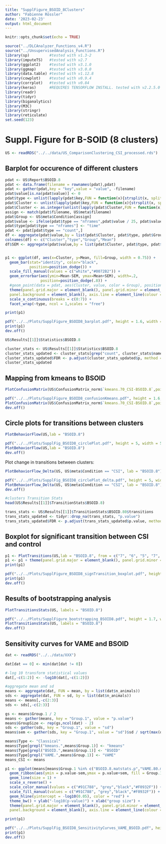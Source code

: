 ---
title: "SupplFigure_BSOID_8Clusters"
author: "Fabienne Rössler"
date: '2023-02-23'
output: html_document
---

```{r setup, include=FALSE}
knitr::opts_chunk$set(echo = TRUE)
```

```{r, message=FALSE, warning = FALSE}
source("../DLCAnalyzer_Functions_v4.R")
source("../UnsupervisedAnalysis_Functions.R")
library(sp)         #tested with v1.3-2
library(imputeTS)   #tested with v2.7
library(ggplot2)    #tested with v3.1.0
library(ggmap)      #tested with v3.0.0
library(data.table) #tested with v1.12.8
library(cowplot)    #tested with v0.9.4
library(corrplot)   #tested with v0.84
library(keras)      #REQUIRES TENSORFLOW INSTALL. tested with v2.2.5.0
library(readr)
library(tidyr)
library(biganalytics)
library(M3C)
library(stringr)
library(reticulate)
set.seed(123)
```

# Suppl. Figure for B-SOID (8 clusters)

```{r}
US <- readRDS("../../data/US_ComparisonClustering_CSI_processed.rds")
```


## Barplot for occurence of different clusters

```{r, fig.height=1.6, fig.width=4}
pdat <- US$Report$BSOID.8
pdat <- data.frame(filename = rownames(pdat),pdat)
pdat <- gather(pdat,key = "key",value = "value", -filename)
pdat$value[is.na(pdat$value)] <- 0
pdat$type <- unlist(lapply(pdat$key,FUN = function(x){strsplit(x, split = "\\.")[[1]][2]}))
pdat$Cluster <- unlist(lapply(pdat$key,FUN = function(x){strsplit(x, split = "\\.")[[1]][1]}))
pdat$Cluster <- as.integer(unlist(lapply(pdat$Cluster,FUN = function(x){strsplit(x, split = "X")[[1]][2]})))
assign <- match(pdat$filename, US$meta$filename)
pdat$Group <- US$meta$Condition[assign]
pdat$value <- ifelse(pdat$type == "nframes",pdat$value / 25, pdat$value)
pdat$type[pdat$type == "nframes"] <- "time"
pdat <- pdat[pdat$type == "count",]
df <- aggregate(pdat$value,by = list(pdat$Cluster, pdat$type, pdat$Group), FUN = mean)
colnames(df) <- c("Cluster","type","Group","Mean")
df$SEM <- aggregate(pdat$value,by = list(pdat$Cluster, pdat$type, pdat$Group), FUN = sd)$x / sqrt(30)


p1 <- ggplot(df, aes(x=Cluster, y=Mean, fill=Group, width = 0.75)) + 
  geom_bar(stat="identity", color="black", 
           position=position_dodge()) +
  scale_fill_manual(values = c("white","#0072B2")) +
  geom_errorbar(aes(ymin=Mean-SEM, ymax=Mean+SEM), width=.2,
                position=position_dodge(.8)) +
  #geom_point(data = pdat, aes(Cluster, value, color = Group), position = position_jitterdodge(.3), color = "black", alpha = 0.2, size = 0.3)+ 
  theme(panel.grid.major = element_blank(), panel.grid.minor = element_blank(),
  panel.background = element_blank(), axis.line = element_line(colour = "black")) + 
  scale_x_continuous(breaks = c(0:7)) +
  facet_wrap(~type, ncol = 1,scales = "free")

print(p1)

pdf("../../Plots/SupplFigure_BSOID8_barplot.pdf", height = 1.6, width = 4)
print(p1)
dev.off()

US$Results[[1]]$Statistics$BSOID.8

cluster_stats <- US$Results[[1]]$Statistics$BSOID.8
cluster_stats_updated <- cluster_stats[grep("count", cluster_stats$name), ]
cluster_stats_updated$FDR <- p.adjust(cluster_stats_updated$p, method = "BY")
cluster_stats_updated
```


## Mapping from kmeans to BSOID

```{r, fig.height=1.6, fig.width=9}
PlotConfusionMatrix(US$ConfusionMatrix_norm$`kmeans.70_CSI-BSOID.8`,pointsize = 4, hclust = TRUE)

pdf("../../Plots/SupplFigure_BSOID8_confusionKmeans.pdf", height = 1.6, width = 9)
PlotConfusionMatrix(US$ConfusionMatrix_norm$`kmeans.70_CSI-BSOID.8`,pointsize = 4, hclust = TRUE)
dev.off()
```


## Circle plots for transitions between clusters

```{r, fig.height=5, fig.width=5}
PlotBehaviorFlow(US,lab = "BSOID.8")

pdf("../../Plots/SupplFig_BSOID8_circlePlot.pdf", height = 5, width = 5)
PlotBehaviorFlow(US,lab = "BSOID.8")
dev.off()
```

Plot change in transitions between clusters:

```{r, fig.height=5, fig.width=5}
PlotBehaviorFlow_Delta(US, US$meta$Condition == "CSI", lab = "BSOID.8")

pdf("../../Plots/SupplFig_BSOID8_circlePlot_delta.pdf", height = 5, width = 5)
PlotBehaviorFlow_Delta(US, US$meta$Condition == "CSI", lab = "BSOID.8")
dev.off()

#clusters Transition Stats
head(US$Results[[1]]$TransitionStats$BSOID.8)

trans_stats <- US$Results[[1]]$TransitionStats$BSOID.80$transitions
trans_stats_updated <- tidyr::drop_na(trans_stats, "p.value")
trans_stats_updated$FDR <- p.adjust(trans_stats_updated$p.value, method = "BY")
```

## Boxplot for significant transition between CSI and control

```{r, fig.height=3, fig.width=4}
p1 <- PlotTransitions(US,lab = "BSOID.8", from = c("7", "6", "5", "7", "7"), to = c("4", "7", "7", "5", "6"), groupby = "Condition", cols = c("black","#0072B2"))
p1 <- p1 + theme(panel.grid.major = element_blank(), panel.grid.minor = element_blank(), panel.background = element_blank())
print(p1)

pdf("../../Plots/SupplFigure_BSOID8_signTransition_boxplot.pdf", height = 3, width = 4)
print(p1)
dev.off()
```

## Results of bootstrapping analysis

```{r, fig.width= 3, fig.height=1.7}
PlotTransitionsStats(US, labels = "BSOID.8")

pdf("../../Plots/SupplFigure_bootstrapping_BSOID8.pdf", height = 1.7, width = 3)
PlotTransitionsStats(US, labels = "BSOID.8")
dev.off()
```


## Sensitivity curves for VAME and BSOID

```{r,fig.width= 3, fig.height=1.7}
dat <- readRDS("../../data/XXX")

dat[dat == 0] <- min(dat[dat != 0])

#-log 10 transform statistical values
dat[,-c(1:2)] <- -log10(dat[,-c(1:2)])

#aggregate mean and sd
means <- aggregate(dat, FUN = mean, by = list(dat$n_animals))
sds <- aggregate(dat, FUN = sd, by = list(dat$n_animals))
means <- means[,-c(2:3)]
sds <- sds[,-c(2:3)]

gs <- means$Group.1 / 2
means <- gather(means, key = "Group.1", value = "p.value")
means$GroupSize <- rep(gs,ncol(dat) - 2)
sds <- gather(sds, key = "Group.1", value = "sd")
means$sem <- gather(sds, key = "Group.1", value = "sd")$sd / sqrt(max(dat$n_sim))

means$Type <- "Classical"
means$Type[grepl("kmeans.",means$Group.1)] <- "kmeans"
means$Type[grepl("BSOID.",means$Group.1)] <- "BSOID"
means$Type[grepl("VAME.",means$Group.1)] <- "VAME"
means_CSI <- means

p1 <- ggplot(means[means$Group.1 %in% c("BSOID.8.matstats.p","VAME.80.matstats.p","classical.top.p","DLC.PCA.p"),], aes(GroupSize,p.value, color = Group.1)) +
  geom_ribbon(aes(ymin = p.value-sem,ymax = p.value+sem, fill = Group.1,alpha = 0.1)) + 
  geom_line(size = 1) +
  scale_x_reverse() + 
  scale_color_manual(values = c("#91C788", "grey","black","#F0932F")) +
  scale_fill_manual(values = c("#91C788", "grey","black","#F0932F")) +
  geom_hline(yintercept = -log10(0.05), color = "red") +
  theme_bw() + ylab("-log10(p-value)") + xlab("group size") +
  theme(panel.grid.major = element_blank(), panel.grid.minor = element_blank(),
  panel.background = element_blank(), axis.line = element_line(colour = "black"))

print(p1)

pdf("../../Plots/SupplFig_BSOID8_SensitivityCurves_VAME_BSOID.pdf", height = 1.7, width = 3)
print(p1)
dev.off()
```

